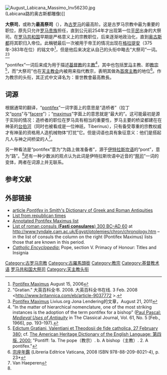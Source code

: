 {{roughtranslation|time=2018-12-09T05:52:09+00:00}}
[[File:August_Labicana_Massimo_Inv56230.jpg|thumb]]<br />(Labicana路的奥古斯都雕像)]]

'''大祭司'''，或称为'''最高祭司'''（{{lang-la|Pontifex Maximus}}），為[[古罗马|古罗马]]{{link-en|祭司團|College of Pontiffs}}的最高阶{{link-en|祭司 (古羅馬)|pontiff|祭司}}。这是古罗马宗教中最为重要的职位，原先只允许[[贵族_(古罗马)|罗马贵族]]担任，直到公元前254年才出现第一位[[平民_(古羅馬)|平民]]出身的大祭司。在[[罗马共和国|罗马共和国]]早期是严格意义上的宗教职位，后来逐渐地政治化，直到[[屋大维|奥古斯都]]将其职归入帝位。此稱號最后一次被用于帝王的情况出现在[[格拉提安|格拉提安]]（375年-383年在位）的铭文中<ref name=lacus>[http://penelope.uchicago.edu/Thayer/E/Roman/Texts/secondary/SMIGRA*/Pontifex.html Pontifex Maximus] {{Wayback|url=http://penelope.uchicago.edu/Thayer/E/Roman/Texts/secondary/SMIGRA*/Pontifex.html |date=20220111051550 }} August 15, 2006</ref>，但是他后来决定从自己的头衔中略去“大祭司”一词。<ref>"Gratian." 大英百科全书. 2008. 大英百科全书在线. 3 Feb. 2008 <http://www.britannica.com/eb/article-9037772 {{Wayback|url=http://www.britannica.com/eb/article-9037772 |date=20060421124444 }}>.</ref><ref name=livius>[http://www.livius.org/pn-po/pontifex/maximus.html Pontifex Maximus] {{Wayback|url=http://www.livius.org/pn-po/pontifex/maximus.html |date=20020612063234 }} Livius.org Jona Lendering的文章，August 21, 2011</ref>

“pontifex”一词后来成为用于描述[[基督教|基督教]]的[[主教|主教]]<ref>"In the matter of hierarchical nomenclature, one of the most striking instances is the adoption of the term pontifex for a bishop" ([http://links.jstor.org/sici?sici=0009-8353(196602)61%3A5%3C193%3AMUOA%3E2.0.CO%3B2-B Paul Pascal: ''Medieval Uses of Antiquity''] in The Classical Journal, Vol. 61, No. 5 [Feb., 1966], pp. 193–197).</ref>，其中也包括[[罗马|罗马]]主教、即[[教宗|教宗]]<ref>[http://webu2.upmf-grenoble.fr/Haiti/Cours/Ak/Constitutiones/Thessalonique.htm Edictum Gratiani, Valentiani et Theodosii de fide catholica, 27 February 380;] {{Wayback|url=http://webu2.upmf-grenoble.fr/Haiti/Cours/Ak/Constitutiones/Thessalonique.htm |date=20120208135704 }} cf. [http://www.bartleby.com/61/89/P0438900.html The American Heritage Dictionary of the English Language: 第四版. 2000:] {{Wayback|url=http://www.bartleby.com/61/89/P0438900.html |date=20090109172238 }} "Pontiff: 1a. The pope（教宗）. b. A bishop（主教）. 2. A pontifex."</ref>，而“大祭司”也在[[天主教会|天主教会]]内被用来指代教宗，表明其做為[[首席主教|首席主教]]的地位<ref>[[宗座年鑑|宗座年鑑]] (Libreria Editrice Vaticana, 2008 ISBN 978-88-209-8021-4), p. 23*</ref>。作为教宗的头衔，其正式中文译名为：普世教會最高教長。

== 词源 ==

根据通常的翻译，“[[:en:wikt:pontifex#Latin|pontifex]]”一词字面上的意思是“造桥者”（拉丁文“[[:en:wikt:pons#Latin|pons]]”与“[[:en:wikt:facere#Latin|facere]]”）；“[[:en:wikt:maximus#Latin|maximus]]”字面上的意思就是“最大的”。这可能最初是源于实际的情况：造桥者的职位在罗马具有相当的重要性，罗马主要的桥梁都建在在神圣的[[台伯河|台伯河]]（同时也被看成是一位神祇，Tiberinus），只有备受尊重的宗教权威才有神圣的资格用人造机械物体“打扰”它。但是词语也具有象征意义：他们是搭起凡人与神之间桥梁的人<ref>Van Haeperen</ref>。

另一种看法是“pontifex”意为“为路上做准备者”，源于[[伊特拉斯坎语|伊特拉斯坎语]]的“pont”，意为“路”。<ref name=livius/>还有一种少数派的观点认为此词是伊特拉斯坎语中近音的“[[祭司|祭司]]”一词的变体，两者在词源上并无联系。

== 参考文献 ==
{{Reflist|30em}}

== 外部链接 ==
*[http://penelope.uchicago.edu/Thayer/E/Roman/Texts/secondary/SMIGRA*/Pontifex.html article ''Pontifex'' in Smith's Dictionary of Greek and Roman Antiquities] {{Wayback|url=http://penelope.uchicago.edu/Thayer/E/Roman/Texts/secondary/SMIGRA*/Pontifex.html |date=20220111051550 }}
*[https://web.archive.org/web/20070701103943/http://www.hostkingdom.net/rome.html#Pontifex List from republican times]
*[http://www.unrv.com/culture/pontifex-maximus-list.php Annotated Pontifex Maximus list]{{Wayback|url=http://www.unrv.com/culture/pontifex-maximus-list.php |date=20120204061815 }}
*[https://web.archive.org/web/20060622111704/http://www.tyndale.cam.ac.uk/Egypt/ptolemies/chron/roman/roman_consuls.htm List of roman consuls ('''Fasti consulares''') 300 BC–AD 60] at http://www.tyndale.cam.ac.uk/Egypt/ptolemies/chron/chronology.htm{{Wayback|url=http://www.tyndale.cam.ac.uk/Egypt/ptolemies/chron/chronology.htm |date=20111227013136 }} – in the list of consuls the column on the right (Pontifex Maximus) lists those that are known in this period.
*[http://www.newadvent.org/cathen/12260a.htm#V ''Catholic Encyclopedia'':]{{Wayback|url=http://www.newadvent.org/cathen/12260a.htm#V |date=20180531055429 }} Pope, section V. Primacy of Honour: Titles and Insignia

{{古罗马}}
[[Category:古罗马宗教|Category:古罗马宗教]]
[[Category:古羅馬頭銜|Category:古羅馬頭銜]]
[[Category:教宗|Category:教宗]]
[[Category:基督教术语|Category:基督教术语]]
[[Category:罗马共和国大祭司|]]
[[Category:天主教头衔|Category:天主教头衔]]